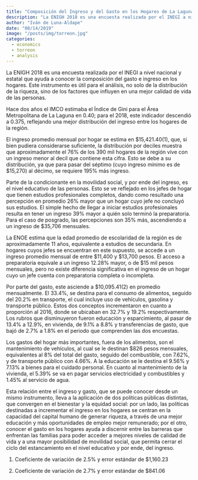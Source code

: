 ```yaml
---
title: "Composición del Ingreso y del Gasto en los Hogares de La Laguna "
description: "La ENIGH 2018 es una encuesta realizada por el INEGI a nivel nacional y estatal que ayuda a conocer la composición del gasto e ingreso en los hogares. Este instrumento es útil para el análisis, no solo de la distribución de la riqueza, sino de los factores que influyen en una mejor calidad de vida de las personas."
author: "Iván de Luna-Aldape"
date: "08/14/2019"
image: "/posts/img/torreon.jpg"
categories: 
  - economics
  - torreon
  - analysis
---
```


La ENIGH 2018 es una encuesta realizada por el INEGI a nivel nacional y estatal que ayuda a conocer la composición del gasto e ingreso en los hogares. Este instrumento es útil para el análisis, no solo de la distribución de la riqueza, sino de los factores que influyen en una mejor calidad de vida de las personas.

Hace dos años el IMCO estimaba el Índice de Gini para el Área Metropolitana de La Laguna en 0.40; para el 2018, este indicador descendió a 0.375, reflejando una mejor distribución del ingreso entre los hogares de la región.

El ingreso promedio mensual por hogar se estima en \$15,421.40(1), que, si bien pudiera considerarse suficiente, la distribución por deciles muestra que aproximadamente el 76% de los 390 mil hogares de la región vive con un ingreso menor al decil que contiene esta cifra. Esto se debe a su distribución, ya que para pasar del séptimo (cuyo ingreso mínimo es de $15,270) al décimo, se requiere 195% más ingreso.

Parte de la condicionante en la movilidad social, y por ende del ingreso, es el nivel educativo de las personas. Esto se ve reflejado en los jefes de hogar que tienen estudios profesionales completos, dando como resultado una percepción en promedio 26% mayor que un hogar cuyo jefe no concluyó sus estudios. El simple hecho de llegar a iniciar estudios profesionales resulta en tener un ingreso 39% mayor a quién solo terminó la preparatoria. Para el caso de posgrado, las percepciones son 35% más, ascendiendo a un ingreso de $35,706 mensuales.

La ENOE estima que la edad promedio de escolaridad de la región es de aproximadamente 11 años, equivalente a estudios de secundaria. En hogares cuyos jefes se encuentran en este supuesto, se accede a un ingreso promedio mensual de entre \$11,400 y \$13,700 pesos. El acceso a preparatoria equivale a un ingreso 12.28% mayor, o de $15 mil pesos mensuales, pero no existe diferencia significativa en el ingreso de un hogar cuyo un jefe cuenta con preparatoria completa o incompleta.

Por parte del gasto, este asciende a \$10,095.41(2) en promedio mensualmente. El 33.4%, se destina para el consumo de alimentos, seguido del 20.2% en transporte, el cual incluye uso de vehículos, gasolina y transporte público. Estos dos conceptos incrementaron en cuanto a proporción al 2016, donde se ubicaban en 32.7% y 19.2% respectivamente. Los rubros que disminuyeron fueron educación y esparcimiento, al pasar de 13.4% a 12.9%, en vivienda, de 9.1% a 8.8% y transferencias de gasto, que bajó de 2.7% a 1.8% en el periodo que comprenden las dos encuestas.

Los gastos del hogar más importantes, fuera de los alimentos, son el mantenimiento de vehículos, al cual se le destinan $826 pesos mensuales, equivalentes al 8% del total del gasto, seguido del combustible, con 7.62%, y de transporte público con 4.66%. A la educación se le destina el 9.56% y 7.13% a bienes para el cuidado personal. En cuanto al mantenimiento de la vivienda, el 5.39% se va en pagar servicios electricidad y combustibles y 1.45% al servicio de agua.

Esta relación entre el ingreso y gasto, que se puede conocer desde un mismo instrumento, lleva a la aplicación de dos políticas públicas distintas, que convergen en el bienestar y la equidad social: por un lado, las políticas destinadas a incrementar el ingreso en los hogares se centran en la capacidad del capital humano de generar riqueza, a través de una mejor educación y más oportunidades de empleo mejor remunerado; por el otro, conocer el gasto en los hogares ayuda a discernir entre las barreras que enfrentan las familias para poder acceder a mejores niveles de calidad de vida y a una mayor posibilidad de movilidad social, que permita cerrar el ciclo del estancamiento en el nivel educativo y por ende, del ingreso.

(1) Coeficiente de variación de 2.5% y error estándar de \$1,160.23

(2) Coeficiente de variación de 2.7% y error estándar de \$841.06